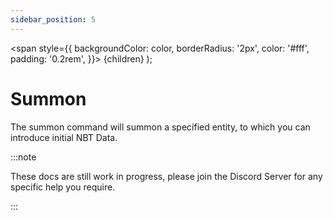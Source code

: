 ```yaml
---
sidebar_position: 5
---
```

  <span
    style={{
      backgroundColor: color,
      borderRadius: '2px',
      color: '#fff',
      padding: '0.2rem',
    }}>
    {children}
  </span>
);

# Summon

The summon command will summon a specified entity, to which you can introduce initial NBT Data.

:::note

These docs are still work in progress, please join the <Link to="https://discord.gg/6GeGaGjs97">Discord Server</Link> for any specific help you require.

:::